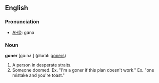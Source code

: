 ==English==

===Pronunciation===
* [[w:AHD|AHD]]: g&#593;n&#604;

===Noun===
'''goner''' [g&#593;:n&#604;:] (plural: [[goners]])

# A person in desperate straits.  
# Someone doomed.  Ex. "I'm a goner if this plan doesn't work."  Ex. "one mistake and you're toast."